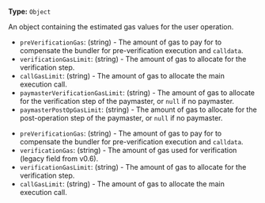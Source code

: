 
**Type:** `Object`

An object containing the estimated gas values for the user operation.

<Tabs>
<TabItem value="v0.7" label="v0.7 and v0.8">

- `preVerificationGas`: (string) - The amount of gas to pay for to compensate the bundler for
    pre-verification execution and `calldata`.
- `verificationGasLimit`: (string) - The amount of gas to allocate for the verification step.
- `callGasLimit`: (string) - The amount of gas to allocate the main execution call.
- `paymasterVerificationGasLimit`: (string) - The amount of gas to allocate for the verification step
    of the paymaster, or `null` if no paymaster.
- `paymasterPostOpGasLimit`: (string) - The amount of gas to allocate for the post-operation step of
    the paymaster, or `null` if no paymaster.

</TabItem>
<TabItem value="v0.6" label="v0.6">

- `preVerificationGas`: (string) - The amount of gas to pay for to compensate the bundler for
    pre-verification execution and `calldata`.
- `verificationGas`: (string) - The amount of gas used for verification (legacy field from v0.6).
- `verificationGasLimit`: (string) - The amount of gas to allocate for the verification step.
- `callGasLimit`: (string) - The amount of gas to allocate the main execution call.

</TabItem>
</Tabs>
